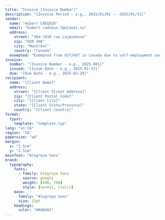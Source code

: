 ```yaml
---
title: "Invoice [Invoice Number]"
description: "[Invoice Period - e.g., 2025/01/01 -- 2025/01/31]"
sender:
  name: "Hubert CADIEUX"
  email: "hubert.cadieux.1@ulaval.ca"
  address:
    street: "304-7430 rue Lajeunesse"
    zip: "H2R 2H8"
    city: "Montréal"
    country: "Canada"
  exempted: "Exempted from GST/HST in Canada due to self-employment under the income threshold"
invoice:
  number: "[Invoice Number - e.g., 2025-001]"
  issued: "[Issue Date - e.g., 2025-01-31]"
  due: "[Due Date - e.g., 2025-02-28]"
recipient:
  name: "[Client Name]"
  address:
    street: "[Client Street Address]"
    zip: "[Client Postal Code]"
    city: "[Client City]"
    state: "[Client State/Province]"
    country: "[Client Country]"
format:
  typst:
    template: "template.typ"
lang: "en_CA"
region: "CA"
papersize: "a4"
margin:
  x: "2.5cm"
  y: "2.5cm"
mainfont: "Alegreya Sans"
brand:
  typography:
    fonts:
      - family: Alegreya Sans
        source: google
        weight: [400, 700]
        style: [normal, italic]
    base:
      family: "Alegreya Sans"
      size: 12pt
    headings:
      color: "#0d8491"
---
```


```{=typst}
#table(
  columns: (1fr, auto, auto, auto),
  rows: 36pt,
  fill: (col, row) => if row == 0 { luma(240) } else { white },
  inset: 5pt,
  align: right,
  stroke: none,

  // Header
  [*Task Description*], [*Hours*], [*Rate (CAD)*], [*Amount (CAD)*],

  // Example rows - replace with your actual work
  [*[Description of work performed]*], [[Hours]], [\$[Rate].00], [\$[Amount].00],
  [*[Additional work if needed]*], [[Hours]], [\$[Rate].00], [\$[Amount].00],

  // Total row
  [], [[Total Hours]], [*TOTAL*], [*\$[Total Amount].00*]
)
```